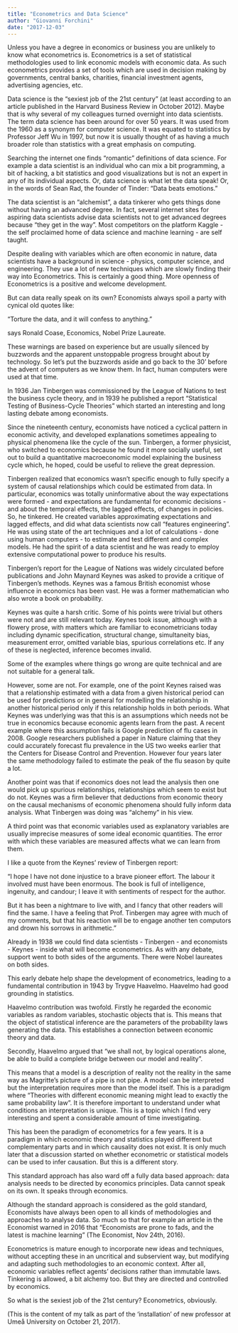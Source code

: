 ```yaml
---
title: "Econometrics and Data Science"
author: "Giovanni Forchini"
date: "2017-12-03"
---
```


Unless you have a degree in economics or business you are unlikely to know what econometrics is. Econometrics is a set of statistical methodologies used to link economic models with economic data. As such econometrics provides a set of tools which are used in decision making by governments, central banks, charities, financial investment agents, advertising agencies, etc.

Data science is the “sexiest job of the 21st century” (at least according to an article published in the Harvard Business Review in October 2012). Maybe that is why several of my colleagues turned overnight into data scientists. The term data science has been around for over 50 years. It was used from the 1960 as a synonym for computer science. It was equated to statistics by Professor Jeff Wu in 1997, but now it is usually thought of as having a much broader role than statistics with a great emphasis on computing.

Searching the internet one finds “romantic” definitions of data science. For example a data scientist is an individual who can mix a bit programming, a bit of hacking, a bit statistics and good visualizations but is not an expert in any of its individual aspects. Or, data science is what let the data speak! Or, in the words of Sean Rad, the founder of Tinder: “Data beats emotions.”

The data scientist is an “alchemist”, a data tinkerer who gets things done without having an advanced degree. In fact, several internet sites for aspiring data scientists advise data scientists not to get advanced degrees because “they get in the way”. Most competitors on the platform Kaggle - the self proclaimed home of data science and machine learning - are self taught.

Despite dealing with variables which are often economic in nature, data scientists have a background in science - physics, computer science, and engineering. They use a lot of new techniques which are slowly finding their way into Econometrics. This is certainly a good thing. More openness of Econometrics is a positive and welcome development.

But can data really speak on its own? Economists always spoil a party with cynical old quotes like:

“Torture the data, and it will confess to anything.”

says Ronald Coase, Economics, Nobel Prize Laureate.

These warnings are based on experience but are usually silenced by buzzwords and the apparent unstoppable progress brought about by technology. So let’s put the buzzwords aside and go back to the 30’ before the advent of computers as we know them. In fact, human computers were used at that time.

In 1936 Jan Tinbergen was commissioned by the League of Nations to test the business cycle theory, and in 1939 he published a report “Statistical Testing of Business-Cycle Theories” which started an interesting and long lasting debate among economists.

Since the nineteenth century, economists have noticed a cyclical pattern in economic activity, and developed explanations sometimes appealing to physical phenomena like the cycle of the sun. Tinbergen, a former physicist, who switched to economics because he found it more socially useful, set out to build a quantitative macroeconomic model explaining the business cycle which, he hoped, could be useful to relieve the great depression.

Tinbergen realized that economics wasn’t specific enough to fully specify a system of causal relationships which could be estimated from data. In particular, economics was totally uninformative about the way expectations were formed - and expectations are fundamental for economic decisions - and about the temporal effects, the lagged effects, of changes in policies. So, he tinkered. He created variables approximating expectations and lagged effects, and did what data scientists now call “features engineering”. He was using state of the art techniques and a lot of calculations - done using human computers - to estimate and test different and complex models. He had the spirit of a data scientist and he was ready to employ extensive computational power to produce his results.

Tinbergen’s report for the League of Nations was widely circulated before publications and John Maynard Keynes was asked to provide a critique of Tinbergen’s methods. Keynes was a famous British economist whose influence in economics has been vast. He was a former mathematician who also wrote a book on probability.

Keynes was quite a harsh critic. Some of his points were trivial but others were not and are still relevant today. Keynes took issue, although with a flowery prose, with matters which are familiar to econometricians today including dynamic specification, structural change, simultaneity bias, measurement error, omitted variable bias, spurious correlations etc. If any of these is neglected, inference becomes invalid.

Some of the examples where things go wrong are quite technical and are not suitable for a general talk.

However, some are not. For example, one of the point Keynes raised was that a relationship estimated with a data from a given historical period can be used for predictions or in general for modelling the relationship in another historical period only if this relationship holds in both periods. What Keynes was underlying was that this is an assumptions which needs not be true in economics because economic agents learn from the past. A recent example where this assumption fails is Google prediction of flu cases in 2008. Google researchers published a paper in Nature claiming that they could accurately forecast flu prevalence in the US two weeks earlier that the Centers for Disease Control and Prevention. However four years later the same methodology failed to estimate the peak of the flu season by quite a lot.

Another point was that if economics does not lead the analysis then one would pick up spurious relationships, relationships which seem to exist but do not. Keynes was a firm believer that deductions from economic theory on the causal mechanisms of economic phenomena should fully inform data analysis. What Tinbergen was doing was “alchemy” in his view.

A third point was that economic variables used as explanatory variables are usually imprecise measures of some ideal economic quantities. The error with which these variables are measured affects what we can learn from them.

I like a quote from the Keynes’ review of Tinbergen report:

“I hope I have not done injustice to a brave pioneer effort. The labour it involved must have been enormous. The book is full of intelligence, ingenuity, and candour; I leave it with sentiments of respect for the author.

But it has been a nightmare to live with, and I fancy that other readers will find the same. I have a feeling that Prof. Tinbergen may agree with much of my comments, but that his reaction will be to engage another ten computors and drown his sorrows in arithmetic.”

Already in 1938 we could find data scientists - Tinbergen - and economists - Keynes - inside what will become econometrics. As with any debate, support went to both sides of the arguments. There were Nobel laureates on both sides.

This early debate help shape the development of econometrics, leading to a fundamental contribution in 1943 by Trygve Haavelmo. Haavelmo had good grounding in statistics.

Haavelmo contribution was twofold. Firstly he regarded the economic variables as random variables, stochastic objects that is. This means that the object of statistical inference are the parameters of the probability laws generating the data. This establishes a connection between economic theory and data.

Secondly, Haavelmo argued that “we shall not, by logical operations alone, be able to build a complete bridge between our model and reality”.

This means that a model is a description of reality not the reality in the same way as Magritte’s picture of a pipe is not pipe. A model can be interpreted but the interpretation requires more than the model itself. This is a paradigm where “Theories with different economic meaning might lead to exactly the same probability law". It is therefore important to understand under what conditions an interpretation is unique. This is a topic which I find very interesting and spent a considerable amount of time investigating.

This has been the paradigm of econometrics for a few years. It is a paradigm in which economic theory and statistics played different but complementary parts and in which causality does not exist. It is only much later that a discussion started on whether econometric or statistical models can be used to infer causation. But this is a different story.

This standard approach has also ward off a fully data based approach: data analysis needs to be directed by economics principles. Data cannot speak on its own. It speaks through economics.

Although the standard approach is considered as the gold standard, Economists have always been open to all kinds of methodologies and approaches to analyse data. So much so that for example an article in the Economist warned in 2016 that “Economists are prone to fads, and the latest is machine learning” (The Economist, Nov 24th, 2016).

Econometrics is mature enough to incorporate new ideas and techniques, without accepting these in an uncritical and subservient way, but modifying and adapting such methodologies to an economic context. After all, economic variables reflect agents’ decisions rather than immutable laws. Tinkering is allowed, a bit alchemy too. But they are directed and controlled by economics.

So what is the sexiest job of the 21st century? Econometrics, obviously.

(This is the content of my talk as part of the 'installation' of new professor at Umeå University on October 21, 2017).